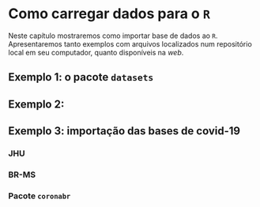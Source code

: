 # Como carregar dados para o `R`

Neste capítulo mostraremos como importar base de dados ao `R`. Apresentaremos tanto exemplos com arquivos localizados num repositório local em seu computador, quanto disponíveis na *web*.

## Exemplo 1: o pacote `datasets`

## Exemplo 2: 

## Exemplo 3: importação das bases de covid-19
### JHU
### BR-MS
### Pacote `coronabr`